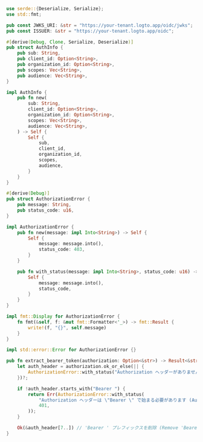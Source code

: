 ```rust title="lib.rs"
use serde::{Deserialize, Serialize};
use std::fmt;

pub const JWKS_URI: &str = "https://your-tenant.logto.app/oidc/jwks";
pub const ISSUER: &str = "https://your-tenant.logto.app/oidc";

#[derive(Debug, Clone, Serialize, Deserialize)]
pub struct AuthInfo {
    pub sub: String,
    pub client_id: Option<String>,
    pub organization_id: Option<String>,
    pub scopes: Vec<String>,
    pub audience: Vec<String>,
}

impl AuthInfo {
    pub fn new(
        sub: String,
        client_id: Option<String>,
        organization_id: Option<String>,
        scopes: Vec<String>,
        audience: Vec<String>,
    ) -> Self {
        Self {
            sub,
            client_id,
            organization_id,
            scopes,
            audience,
        }
    }
}

#[derive(Debug)]
pub struct AuthorizationError {
    pub message: String,
    pub status_code: u16,
}

impl AuthorizationError {
    pub fn new(message: impl Into<String>) -> Self {
        Self {
            message: message.into(),
            status_code: 403,
        }
    }

    pub fn with_status(message: impl Into<String>, status_code: u16) -> Self {
        Self {
            message: message.into(),
            status_code,
        }
    }
}

impl fmt::Display for AuthorizationError {
    fn fmt(&self, f: &mut fmt::Formatter<'_>) -> fmt::Result {
        write!(f, "{}", self.message)
    }
}

impl std::error::Error for AuthorizationError {}

pub fn extract_bearer_token(authorization: Option<&str>) -> Result<&str, AuthorizationError> {
    let auth_header = authorization.ok_or_else(|| {
        AuthorizationError::with_status("Authorization ヘッダーがありません (Authorization header is missing)", 401)
    })?;

    if !auth_header.starts_with("Bearer ") {
        return Err(AuthorizationError::with_status(
            "Authorization ヘッダーは \"Bearer \" で始まる必要があります (Authorization header must start with \"Bearer \")",
            401,
        ));
    }

    Ok(&auth_header[7..]) // 'Bearer ' プレフィックスを削除 (Remove 'Bearer ' prefix)
}
```
